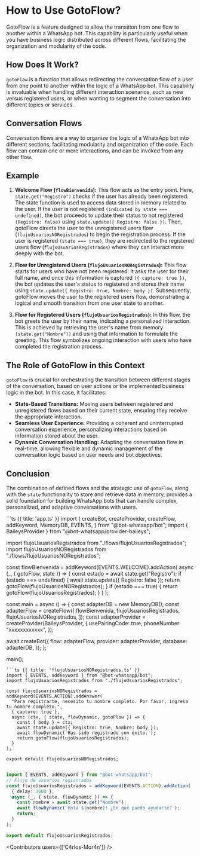 
# How to Use GotoFlow?

GotoFlow is a feature designed to allow the transition from one flow to another within a WhatsApp bot. This capability is particularly useful when you have business logic distributed across different flows, facilitating the organization and modularity of the code.

## How Does It Work?

`gotoFlow` is a function that allows redirecting the conversation flow of a user from one point to another within the logic of a WhatsApp bot. This capability is invaluable when handling different interaction scenarios, such as new versus registered users, or when wanting to segment the conversation into different topics or services.

## Conversation Flows

Conversation flows are a way to organize the logic of a WhatsApp bot into different sections, facilitating modularity and organization of the code. Each flow can contain one or more interactions, and can be invoked from any other flow.

## Example

1. **Welcome Flow (`flowBienvenida`):**
This flow acts as the entry point. Here, `state.get("Registro")` checks if the user has already been registered. The state function is used to access data stored in memory related to the user.
If the user is not registered `(indicated by state === undefined)`, the bot proceeds to update their status to not registered `(Registro: false)` using `state.update({ Registro: false })`. Then, gotoFlow directs the user to the unregistered users flow (`flujoUsuariosNORegistrados`) to begin the registration process.
If the user is registered `(state === true)`, they are redirected to the registered users flow (`flujoUsuariosRegistrados`) where they can interact more deeply with the bot.

2. **Flow for Unregistered Users (`flujoUsuariosNORegistrados`):**
This flow starts for users who have not been registered. It asks the user for their full name, and once this information is captured `({ capture: true })`, the bot updates the user's status to registered and stores their name using `state.update({ Registro: true, Nombre: body })`. Subsequently, gotoFlow moves the user to the registered users flow, demonstrating a logical and smooth transition from one user state to another.

3. **Flow for Registered Users (`flujoUsuariosRegistrados`):**
In this flow, the bot greets the user by their name, indicating a personalized interaction. This is achieved by retrieving the user's name from memory `(state.get("Nombre"))` and using that information to formulate the greeting. This flow symbolizes ongoing interaction with users who have completed the registration process.

## The Role of GotoFlow in this Context

`gotoFlow` is crucial for orchestrating the transition between different stages of the conversation, based on user actions or the implemented business logic in the bot. In this case, it facilitates:

- **State-Based Transitions:** Moving users between registered and unregistered flows based on their current state, ensuring they receive the appropriate interaction.
- **Seamless User Experience:** Providing a coherent and uninterrupted conversation experience, personalizing interactions based on information stored about the user.
- **Dynamic Conversation Handling:** Adapting the conversation flow in real-time, allowing flexible and dynamic management of the conversation logic based on user needs and bot objectives.

## Conclusion

The combination of defined flows and the strategic use of `gotoFlow`, along with the `state` functionality to store and retrieve data in memory, provides a solid foundation for building WhatsApp bots that can handle complex, personalized, and adaptive conversations with users.

<CodeGroup>
```ts {{ title: 'app.ts' }}
import {
  createBot,
  createProvider,
  createFlow,
  addKeyword,
  MemoryDB,
  EVENTS,
} from "@bot-whatsapp/bot";
import { BaileysProvider } from "@bot-whatsapp/provider-baileys";

import flujoUsuariosRegistrados from "./flows/flujoUsuariosRegistrados";
import flujoUsuariosNORegistrados from "./flows/flujoUsuariosNORegistrados";

const flowBienvenida = addKeyword(EVENTS.WELCOME).addAction(
  async (_, { gotoFlow, state }) => {
    const estado = await state.get("Registro");
    if (estado === undefined) {
      await state.update({ Registro: false });
      return gotoFlow(flujoUsuariosNORegistrados);
    }
    if (estado === true) {
      return gotoFlow(flujoUsuariosRegistrados);
    }
  }
);

const main = async () => {
  const adapterDB = new MemoryDB();
  const adapterFlow = createFlow([
    flowBienvenida,
    flujoUsuariosRegistrados,
    flujoUsuariosNORegistrados,
  ]);
  const adapterProvider = createProvider(BaileysProvider, {
    usePairingCode: true,
    phoneNumber: "xxxxxxxxxxxx",
  });

  await createBot({
    flow: adapterFlow,
    provider: adapterProvider,
    database: adapterDB,
  });
};

main();

```
```ts {{ title: 'flujoUsuariosNORegistrados.ts' }}
import { EVENTS, addKeyword } from "@bot-whatsapp/bot";
import flujoUsuariosRegistrados from "./flujoUsuariosRegistrados";

const flujoUsuariosNORegistrados = addKeyword(EVENTS.ACTION).addAnswer(
  "Para registrarte, necesito tu nombre completo. Por favor, ingresa tu nombre completo.",
  { capture: true },
  async (ctx, { state, flowDynamic, gotoFlow }) => {
    const { body } = ctx;
    await state.update({ Registro: true, Nombre: body });
    await flowDynamic(`Has sido registrado con éxito.`);
    return gotoFlow(flujoUsuariosRegistrados);
  }
);

export default flujoUsuariosNORegistrados;
```

```ts {{ title: 'flujoUsuariosRegistrados.ts' }}

import { EVENTS, addKeyword } from "@bot-whatsapp/bot";
// Flujo de usuarios registrados
const flujoUsuariosRegistrados = addKeyword(EVENTS.ACTION).addAction(
  { delay: 3000 },
  async (_, { state, flowDynamic }) => {
    const nombre = await state.get("Nombre");
    await flowDynamic(`Hola ${nombre}! ¿En qué puedo ayudarte?`);
    return;
  }
);

export default flujoUsuariosRegistrados;
```
</CodeGroup>


<Guides />

<Resources />

<Contributors users={['C4rlos-Mor4n']} />